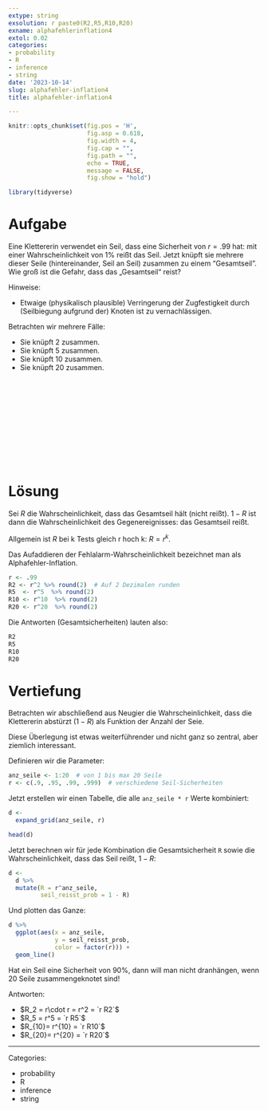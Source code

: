 ```yaml
---
extype: string
exsolution: r paste0(R2,R5,R10,R20)
exname: alphafehlerinflation4
extol: 0.02
categories:
- probability
- R
- inference
- string
date: '2023-10-14'
slug: alphafehler-inflation4
title: alphafehler-inflation4

---
```






```r
knitr::opts_chunk$set(fig.pos = 'H',
                      fig.asp = 0.618,
                      fig.width = 4,
                      fig.cap = "", 
                      fig.path = "",
                      echo = TRUE,
                      message = FALSE,
                      fig.show = "hold")

library(tidyverse)
```





# Aufgabe

Eine Klettererin verwendet ein Seil, dass eine Sicherheit von $r=.99$ hat: 
mit einer Wahrscheinlichkeit von 1% reißt das Seil.
Jetzt knüpft sie mehrere dieser Seile (hintereinander, Seil an Seil) zusammen zu einem "Gesamtseil".
Wie groß ist die Gefahr, dass das „Gesamtseil“ reist? 


Hinweise:

- Etwaige (physikalisch plausible) Verringerung der Zugfestigkeit durch (Seilbiegung aufgrund der) Knoten ist zu vernachlässigen.


Betrachten wir mehrere Fälle:

* Sie knüpft 2 zusammen.
* Sie knüpft 5 zusammen.
* Sie knüpft 10 zusammen.
* Sie knüpft 20 zusammen.

  
  

</br>
</br>
</br>
</br>
</br>
</br>
</br>
</br>
</br>
</br>

# Lösung

Sei $R$ die Wahrscheinlichkeit, dass das Gesamtseil hält (nicht reißt).
$1-R$ ist dann die Wahrscheinlichkeit des Gegenereignisses: das Gesamtseil reißt.
  
Allgemein ist $R$ bei k Tests gleich r hoch k: $R=r^k$.

Das Aufaddieren der Fehlalarm-Wahrscheinlichkeit bezeichnet man als Alphafehler-Inflation.


```r
r <- .99
R2 <- r^2 %>% round(2)  # Auf 2 Dezimalen runden
R5  <- r^5  %>% round(2)
R10 <- r^10  %>% round(2)
R20 <- r^20  %>% round(2)
```

Die Antworten (Gesamtsicherheiten) lauten also:

```r
R2
R5
R10
R20
```



# Vertiefung

Betrachten wir abschließend aus Neugier die Wahrscheinlichkeit,
dass die Klettererin abstürzt ($1-R$) als Funktion der Anzahl der Seie.

Diese Überlegung ist etwas weiterführender und nicht ganz so zentral,
aber ziemlich interessant.


Definieren wir die Parameter:

```r
anz_seile <- 1:20  # von 1 bis max 20 Seile
r <- c(.9, .95, .99, .999)  # verschiedene Seil-Sicherheiten
```


Jetzt erstellen wir einen Tabelle, die alle `anz_seile * r` Werte kombiniert:

```r
d <- 
  expand_grid(anz_seile, r)

head(d)
```


Jetzt berechnen wir für jede Kombination die Gesamtsicherheit `R` sowie die Wahrscheinlichkeit, dass das Seil reißt, $1-R$:


```r
d <-
  d %>% 
  mutate(R = r^anz_seile,
         seil_reisst_prob = 1 - R)
```


Und plotten das Ganze:


```r
d %>% 
  ggplot(aes(x = anz_seile,
             y = seil_reisst_prob,
             color = factor(r))) +
  geom_line()
```


Hat ein Seil eine Sicherheit von 90%, dann will man nicht dranhängen, wenn 20 Seile zusammengeknotet sind!




    
Antworten:

* $R_2 = r\cdot r = r^2 = `r R2`$
* $R_5 =  r^5 = `r R5`$
* $R_{10}= r^{10} = `r R10`$
* $R_{20}= r^{20} = `r R20`$





---

Categories: 

- probability
- R
- inference
- string

